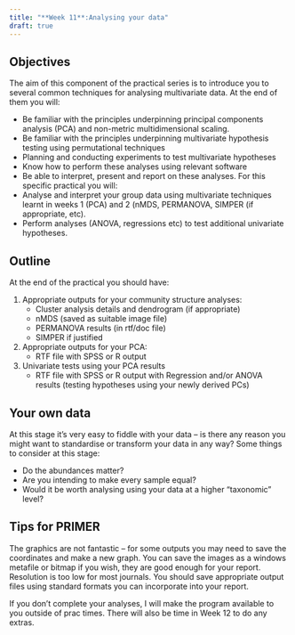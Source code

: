 ```yaml
---
title: "**Week 11**:Analysing your data"
draft: true
---
```


:::{.callout-tip appearance="simple"}
## Objectives 
The aim of this component of the practical series is to introduce you to several common techniques for analysing multivariate data. At the end of them you will:

- Be familiar with the principles underpinning principal components analysis (PCA) and non-metric multidimensional scaling.
- Be familiar with the principles underpinning multivariate hypothesis testing using permutational techniques
- Planning and conducting experiments to test multivariate hypotheses
- Know how to perform these analyses using relevant software
- Be able to interpret, present and report on these analyses. 
For this specific practical you will:
- Analyse and interpret your group data using multivariate techniques learnt in weeks 1 (PCA) and 2 (nMDS, PERMANOVA, SIMPER (if appropriate, etc). 
- Perform analyses (ANOVA, regressions etc) to test additional univariate hypotheses.
:::

## Outline

At the end of the practical you should have:

1. Appropriate outputs for your community structure analyses:
   - Cluster analysis details and dendrogram (if appropriate)
   - nMDS (saved as suitable image file)
   - PERMANOVA results (in rtf/doc file)
   - SIMPER if justified
2. Appropriate outputs for your PCA:
   - RTF file with SPSS or R output
3. Univariate tests using your PCA results
   - RTF file with SPSS or R output with Regression and/or ANOVA results (testing hypotheses using your newly derived PCs)

## Your own data
At this stage it’s very easy to fiddle with your data – is there any reason you might want to standardise or transform your data in any way? Some things to consider at this stage:

- Do the abundances matter?
- Are you intending to make every sample equal?
- Would it be worth analysing using your data at a higher “taxonomic” level?


## Tips for PRIMER
The graphics are not fantastic – for some outputs you may need to save the coordinates and make a new graph. You can save the images as a windows metafile or bitmap if you wish, they are good enough for your report. Resolution is too low for most journals. You should save appropriate output files using standard formats you can incorporate into your report. 

If you don’t complete your analyses, I will make the program available to you outside of prac times. There will also be time in Week 12 to do any extras.

